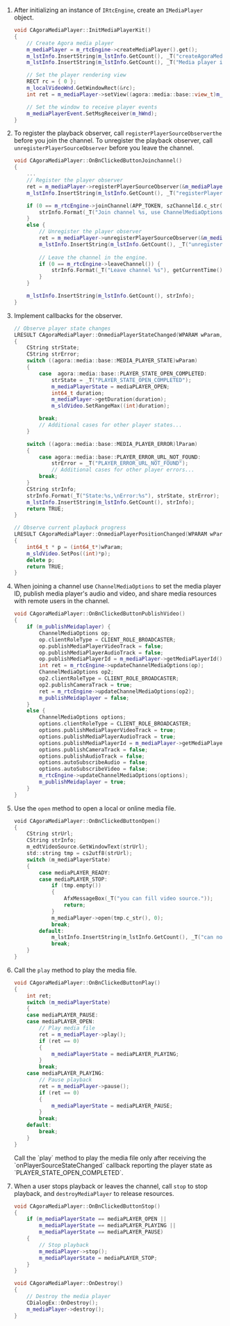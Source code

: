 
<PlatformWrapper platform="windows">

1. After initializing an instance of `IRtcEngine`, create an `IMediaPlayer` object.

    ```cpp
    void CAgoraMediaPlayer::InitMediaPlayerKit()
    {
        // Create Agora media player
        m_mediaPlayer = m_rtcEngine->createMediaPlayer().get();
        m_lstInfo.InsertString(m_lstInfo.GetCount(), _T("createAgoraMediaPlayer"));
        m_lstInfo.InsertString(m_lstInfo.GetCount(), _T("Media player initialization"));

        // Set the player rendering view
        RECT rc = { 0 };
        m_localVideoWnd.GetWindowRect(&rc);
        int ret = m_mediaPlayer->setView((agora::media::base::view_t)m_localVideoWnd.GetSafeHwnd());

        // Set the window to receive player events
        m_mediaPlayerEvent.SetMsgReceiver(m_hWnd);
    }
    ```

1. To register the playback observer, call `registerPlayerSourceObserverthe` before you join the channel. To unregister the playback observer, call `unregisterPlayerSourceObserver` before you leave the channel.

    ```cpp
    void CAgoraMediaPlayer::OnBnClickedButtonJoinchannel()
    {
	    ...
	    // Register the player observer
	    ret = m_mediaPlayer->registerPlayerSourceObserver(&m_mediaPlayerEvent);
	    m_lstInfo.InsertString(m_lstInfo.GetCount(), _T("registerPlayerSourceObserver"));

	    if (0 == m_rtcEngine->joinChannel(APP_TOKEN, szChannelId.c_str(), 0, options)) {
		    strInfo.Format(_T("Join channel %s, use ChannelMediaOptions"), getCurrentTime());
	    }
	    else {
		    // Unregister the player observer
		    ret = m_mediaPlayer->unregisterPlayerSourceObserver(&m_mediaPlayerEvent);
		    m_lstInfo.InsertString(m_lstInfo.GetCount(), _T("unregisterPlayerSourceObserver"));
		
		    // Leave the channel in the engine.
		    if (0 == m_rtcEngine->leaveChannel()) {
			    strInfo.Format(_T("Leave channel %s"), getCurrentTime());
		    }
	    }

	    m_lstInfo.InsertString(m_lstInfo.GetCount(), strInfo);
    }
    ```

1. Implement callbacks for the observer.
    
    ```cpp
    // Observe player state changes
    LRESULT CAgoraMediaPlayer::OnmediaPlayerStateChanged(WPARAM wParam, LPARAM lParam)
    {
	    CString strState;
	    CString strError;
	    switch ((agora::media::base::MEDIA_PLAYER_STATE)wParam)
	    {
	        case  agora::media::base::PLAYER_STATE_OPEN_COMPLETED:
		        strState = _T("PLAYER_STATE_OPEN_COMPLETED");
		        m_mediaPlayerState = mediaPLAYER_OPEN;
		        int64_t duration;
		        m_mediaPlayer->getDuration(duration);
		        m_sldVideo.SetRangeMax((int)duration);

		    break;
	        // Additional cases for other player states...
        }

	    switch ((agora::media::base::MEDIA_PLAYER_ERROR)lParam)
	    {
	        case agora::media::base::PLAYER_ERROR_URL_NOT_FOUND:
		        strError = _T("PLAYER_ERROR_URL_NOT_FOUND");
	            // Additional cases for other player errors...
		    break;
	    }
	    CString strInfo;
	    strInfo.Format(_T("State:%s,\nError:%s"), strState, strError);
	    m_lstInfo.InsertString(m_lstInfo.GetCount(), strInfo);
	    return TRUE;
    }

    // Observe current playback progress
    LRESULT CAgoraMediaPlayer::OnmediaPlayerPositionChanged(WPARAM wParam, LPARAM lParam)
    {
	    int64_t * p = (int64_t*)wParam;
	    m_sldVideo.SetPos((int)*p);
	    delete p;
	    return TRUE;
    }
    ```

1. When joining a channel use `ChannelMediaOptions` to set the media player ID, publish media player's audio and video, and share media resources with remote users in the channel.

    ```cpp
    void CAgoraMediaPlayer::OnBnClickedButtonPublishVideo()
    {
	    if (m_publishMeidaplayer) {
		    ChannelMediaOptions op;
		    op.clientRoleType = CLIENT_ROLE_BROADCASTER;
		    op.publishMediaPlayerVideoTrack = false;
		    op.publishMediaPlayerAudioTrack = false;
		    op.publishMediaPlayerId = m_mediaPlayer->getMediaPlayerId();
		    int ret = m_rtcEngine->updateChannelMediaOptions(op);
		    ChannelMediaOptions op2;
		    op2.clientRoleType = CLIENT_ROLE_BROADCASTER;
		    op2.publishCameraTrack = true;
		    ret = m_rtcEngine->updateChannelMediaOptions(op2);
		    m_publishMeidaplayer = false;
	    }
	    else {
		    ChannelMediaOptions options;
		    options.clientRoleType = CLIENT_ROLE_BROADCASTER;
		    options.publishMediaPlayerVideoTrack = true;
		    options.publishMediaPlayerAudioTrack = true;
		    options.publishMediaPlayerId = m_mediaPlayer->getMediaPlayerId();
		    options.publishCameraTrack = false;
		    options.publishAudioTrack = false;
		    options.autoSubscribeAudio = false;
		    options.autoSubscribeVideo = false;
		    m_rtcEngine->updateChannelMediaOptions(options);
		    m_publishMeidaplayer = true;
	    }
    }
    ```

1. Use the `open` method to open a local or online media file.

    ```swift
    void CAgoraMediaPlayer::OnBnClickedButtonOpen()
    {
	    CString strUrl;
	    CString strInfo;
	    m_edtVideoSource.GetWindowText(strUrl);
	    std::string tmp = cs2utf8(strUrl);
	    switch (m_mediaPlayerState)
	    {
	        case mediaPLAYER_READY:
	        case mediaPLAYER_STOP:
                if (tmp.empty())
                {
                    AfxMessageBox(_T("you can fill video source."));
                    return;
                }
                m_mediaPlayer->open(tmp.c_str(), 0);
                break;
            default:
                m_lstInfo.InsertString(m_lstInfo.GetCount(), _T("can not open player."));
		        break;
        }
    }
    ```

1. Call the `play` method to play the media file.

    ```cpp
    void CAgoraMediaPlayer::OnBnClickedButtonPlay()
    {
        int ret;
        switch (m_mediaPlayerState)
        {
        case mediaPLAYER_PAUSE:
        case mediaPLAYER_OPEN:
            // Play media file
            ret = m_mediaPlayer->play();
            if (ret == 0)
            {
                m_mediaPlayerState = mediaPLAYER_PLAYING;
            }
            break;
        case mediaPLAYER_PLAYING:
            // Pause playback
            ret = m_mediaPlayer->pause();
            if (ret == 0)
            {
                m_mediaPlayerState = mediaPLAYER_PAUSE;
            }
            break;
        default:
            break;
        }
    }
    ```
    
    <Admonition type="caution" title="Caution">
    Call the `play` method to play the media file only after receiving the `onPlayerSourceStateChanged` callback reporting the player state as `PLAYER_STATE_OPEN_COMPLETED`.   
    </Admonition>

1. When a user stops playback or leaves the channel, call `stop` to stop playback, and `destroyMediaPlayer` to release resources.

    ```cpp
    void CAgoraMediaPlayer::OnBnClickedButtonStop()
    {
        if (m_mediaPlayerState == mediaPLAYER_OPEN ||
            m_mediaPlayerState == mediaPLAYER_PLAYING ||
            m_mediaPlayerState == mediaPLAYER_PAUSE)
        {
            // Stop playback
            m_mediaPlayer->stop();
            m_mediaPlayerState = mediaPLAYER_STOP;
        }
    }

    void CAgoraMediaPlayer::OnDestroy()
    {
        // Destroy the media player
        CDialogEx::OnDestroy();
        m_mediaPlayer->destroy();    
    }
    ```

</PlatformWrapper>
